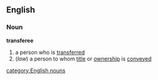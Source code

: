 ==English==
===Noun===
'''transferee'''
# a person who is [[transferred]]
#(''law'') a person to whom [[title]] or [[ownership]] is [[convey]]ed
[[category:English nouns]]